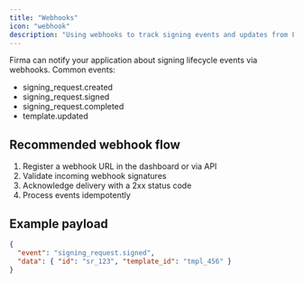 ```yaml
---
title: "Webhooks"
icon: "webhook"
description: "Using webhooks to track signing events and updates from Firma."
---
```


Firma can notify your application about signing lifecycle events via webhooks. Common events:

- signing_request.created
- signing_request.signed
- signing_request.completed
- template.updated

## Recommended webhook flow

1. Register a webhook URL in the dashboard or via API
2. Validate incoming webhook signatures
3. Acknowledge delivery with a 2xx status code
4. Process events idempotently

## Example payload

```json
{
  "event": "signing_request.signed",
  "data": { "id": "sr_123", "template_id": "tmpl_456" }
}
```